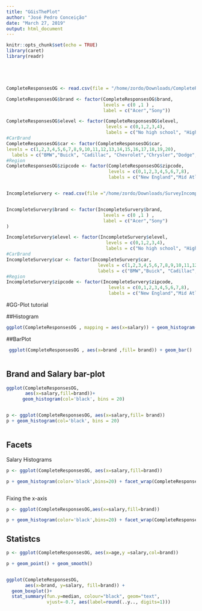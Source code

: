 ```yaml
---
title: "GGisThePlot"
author: "José Pedro Conceição"
date: "March 27, 2019"
output: html_document
---
```


```r
knitr::opts_chunk$set(echo = TRUE)
library(caret)
library(readr)






```



```r

CompleteResponsesOG <- read.csv(file = "/home/zordo/Downloads/CompleteResponses.csv" , header = TRUE , sep =",")

CompleteResponsesOG$brand <- factor(CompleteResponsesOG$brand,
                                    levels = c(0 ,1 ) ,
                                    label = c("Acer","Sony"))

CompleteResponsesOG$elevel <- factor(CompleteResponsesOG$elevel,
                                     levels = c(0,1,2,3,4),
                                     labels = c("No high school", "High School", "Some College", "College Degree", "Masters PHD"))
#CarBrand
CompleteResponsesOG$car <- factor(CompleteResponsesOG$car,
levels = c(1,2,3,4,5,6,7,8,9,10,11,12,13,14,15,16,17,18,19,20),
  labels = c("BMW","Buick", "Cadillac", "Chevrolet","Chrysler","Dodge","Ford","Honda","Hyundai","Jeep","Kia","Lincoln","Mazda","Mercedes","Mitsubishi","Nissan","Ram","Subaru","Toyota","None"))
#Region
CompleteResponsesOG$zipcode <- factor(CompleteResponsesOG$zipcode,
                                      levels = c(0,1,2,3,4,5,6,7,8),
                                      labels = c("New England","Mid Atlantic","East North Central","West North Central","South Atlantic","East South Central","West South Central","Mountain","Pacific"))


IncompleteSurvery <- read.csv(file ="/home/zordo/Downloads/SurveyIncomplete.csv",header = TRUE , sep = ",")


IncompleteSurvery$brand <- factor(IncompleteSurvery$brand,
                                    levels = c(0 ,1 ) ,
                                    label = c("Acer","Sony")
)

IncompleteSurvery$elevel <- factor(IncompleteSurvery$elevel,
                                     levels = c(0,1,2,3,4),
                                     labels = c("No high school", "High School", "Some College", "College Degree", "Masters PHD"))
#CarBrand
IncompleteSurvery$car <- factor(IncompleteSurvery$car,
                                  levels = c(1,2,3,4,5,6,7,8,9,10,11,12,13,14,15,16,17,18,19,20),
                                  labels = c("BMW","Buick", "Cadillac", "Chevrolet","Chrysler","Dodge","Ford","Honda","Hyundai","Jeep","Kia","Lincoln","Mazda","Mercedes","Mitsubishi","Nissan","Ram","Subaru","Toyota","None"))
#Region
IncompleteSurvery$zipcode <- factor(IncompleteSurvery$zipcode,
                                      levels = c(0,1,2,3,4,5,6,7,8),
                                      labels = c("New England","Mid Atlantic","East North Central","West North Central","South Atlantic","East South Central","West South Central","Mountain","Pacific"))


```

#GG-Plot tutorial 

##Histogram


```r



ggplot(CompleteResponsesOG , mapping = aes(x=salary)) + geom_histogram(color='red',fill='gray')


```



##BarPlot


```r


 ggplot(CompleteResponsesOG , aes(x=brand ,fill= brand)) + geom_bar() 



```


## Brand and Salary bar-plot




```r
ggplot(CompleteResponsesOG,
       aes(x=salary,fill=brand))+
      geom_histogram(col='black', bins = 20)


p <- ggplot(CompleteResponsesOG, aes(x=salary,fill= brand))
p + geom_histogram(col='black', bins = 20)



``` 


## Facets 

Salary Histograms

```r

p <- ggplot(CompleteResponsesOG, aes(x=salary,fill=brand)) 

p + geom_histogram(color='black',bins=20) + facet_wrap(CompleteResponsesOG$elevel)



``` 



Fixing the x-axis 




```r
p <- ggplot(CompleteResponsesOG,aes(x=salary,fill=brand))

p + geom_histogram(color='black',bins=20) + facet_wrap(CompleteResponsesOG$elevel,scales = "free_x")


```


## Statistcs



```r


p <- ggplot(CompleteResponsesOG, aes(x=age,y =salary,col=brand))

p + geom_point() + geom_smooth()



```



```r
ggplot(CompleteResponsesOG,
       aes(x=brand, y=salary, fill=brand)) + 
  geom_boxplot()+
  stat_summary(fun.y=median, colour="black", geom="text", 
               vjust=-0.7, aes(label=round(..y.., digits=1)))

```

